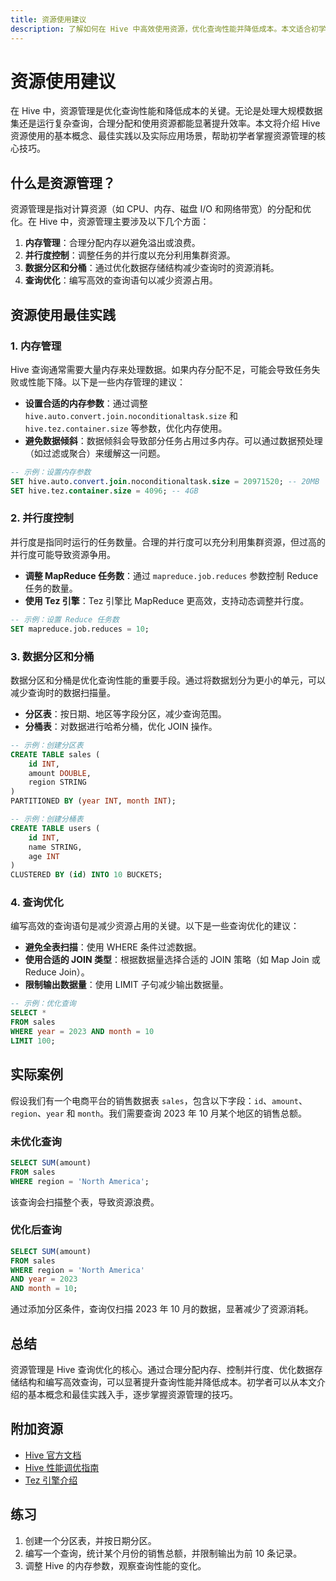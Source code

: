```yaml
---
title: 资源使用建议
description: 了解如何在 Hive 中高效使用资源，优化查询性能并降低成本。本文适合初学者，涵盖资源管理的基本概念、最佳实践和实际案例。
---
```


# 资源使用建议

在 Hive 中，资源管理是优化查询性能和降低成本的关键。无论是处理大规模数据集还是运行复杂查询，合理分配和使用资源都能显著提升效率。本文将介绍 Hive 资源使用的基本概念、最佳实践以及实际应用场景，帮助初学者掌握资源管理的核心技巧。

## 什么是资源管理？

资源管理是指对计算资源（如 CPU、内存、磁盘 I/O 和网络带宽）的分配和优化。在 Hive 中，资源管理主要涉及以下几个方面：

1. **内存管理**：合理分配内存以避免溢出或浪费。
2. **并行度控制**：调整任务的并行度以充分利用集群资源。
3. **数据分区和分桶**：通过优化数据存储结构减少查询时的资源消耗。
4. **查询优化**：编写高效的查询语句以减少资源占用。

## 资源使用最佳实践

### 1. 内存管理

Hive 查询通常需要大量内存来处理数据。如果内存分配不足，可能会导致任务失败或性能下降。以下是一些内存管理的建议：

- **设置合适的内存参数**：通过调整 `hive.auto.convert.join.noconditionaltask.size` 和 `hive.tez.container.size` 等参数，优化内存使用。
- **避免数据倾斜**：数据倾斜会导致部分任务占用过多内存。可以通过数据预处理（如过滤或聚合）来缓解这一问题。

```sql
-- 示例：设置内存参数
SET hive.auto.convert.join.noconditionaltask.size = 20971520; -- 20MB
SET hive.tez.container.size = 4096; -- 4GB
```

### 2. 并行度控制

并行度是指同时运行的任务数量。合理的并行度可以充分利用集群资源，但过高的并行度可能导致资源争用。

- **调整 MapReduce 任务数**：通过 `mapreduce.job.reduces` 参数控制 Reduce 任务的数量。
- **使用 Tez 引擎**：Tez 引擎比 MapReduce 更高效，支持动态调整并行度。

```sql
-- 示例：设置 Reduce 任务数
SET mapreduce.job.reduces = 10;
```

### 3. 数据分区和分桶

数据分区和分桶是优化查询性能的重要手段。通过将数据划分为更小的单元，可以减少查询时的数据扫描量。

- **分区表**：按日期、地区等字段分区，减少查询范围。
- **分桶表**：对数据进行哈希分桶，优化 JOIN 操作。

```sql
-- 示例：创建分区表
CREATE TABLE sales (
    id INT,
    amount DOUBLE,
    region STRING
)
PARTITIONED BY (year INT, month INT);

-- 示例：创建分桶表
CREATE TABLE users (
    id INT,
    name STRING,
    age INT
)
CLUSTERED BY (id) INTO 10 BUCKETS;
```

### 4. 查询优化

编写高效的查询语句是减少资源占用的关键。以下是一些查询优化的建议：

- **避免全表扫描**：使用 WHERE 条件过滤数据。
- **使用合适的 JOIN 类型**：根据数据量选择合适的 JOIN 策略（如 Map Join 或 Reduce Join）。
- **限制输出数据量**：使用 LIMIT 子句减少输出数据量。

```sql
-- 示例：优化查询
SELECT *
FROM sales
WHERE year = 2023 AND month = 10
LIMIT 100;
```

## 实际案例

假设我们有一个电商平台的销售数据表 `sales`，包含以下字段：`id`、`amount`、`region`、`year` 和 `month`。我们需要查询 2023 年 10 月某个地区的销售总额。

### 未优化查询

```sql
SELECT SUM(amount)
FROM sales
WHERE region = 'North America';
```

该查询会扫描整个表，导致资源浪费。

### 优化后查询

```sql
SELECT SUM(amount)
FROM sales
WHERE region = 'North America'
AND year = 2023
AND month = 10;
```

通过添加分区条件，查询仅扫描 2023 年 10 月的数据，显著减少了资源消耗。

## 总结

资源管理是 Hive 查询优化的核心。通过合理分配内存、控制并行度、优化数据存储结构和编写高效查询，可以显著提升查询性能并降低成本。初学者可以从本文介绍的基本概念和最佳实践入手，逐步掌握资源管理的技巧。

## 附加资源

- [Hive 官方文档](https://cwiki.apache.org/confluence/display/Hive/Home)
- [Hive 性能调优指南](https://cwiki.apache.org/confluence/display/Hive/Performance+Optimization)
- [Tez 引擎介绍](https://tez.apache.org/)

## 练习

1. 创建一个分区表，并按日期分区。
2. 编写一个查询，统计某个月份的销售总额，并限制输出为前 10 条记录。
3. 调整 Hive 的内存参数，观察查询性能的变化。